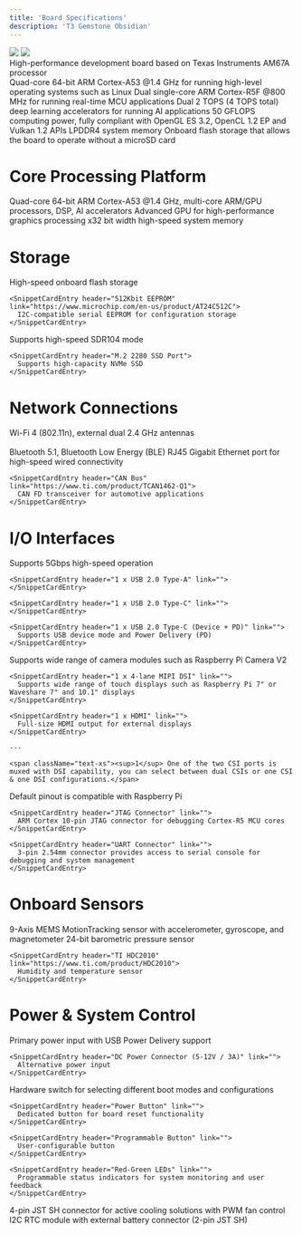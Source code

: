 ```yaml
---
title: 'Board Specifications'
description: 'T3 Gemstone Obsidian'
---
```



<Columns cols={2}>
  <Frame>
    <img className="rounded-lg" src="/images/o1-board/19-typec.png" />
  </Frame>
  <Frame>
    <img className="rounded-lg" src="/images/o1-board/02-back.png" />
  </Frame>
</Columns>

<div className="text-2xl font-light mt-4 mb-8">
High-performance development board based on Texas Instruments AM67A processor
</div>

<CardGroup cols={3}>
  <Card title="CPU" icon="microchip">
    Quad-core 64-bit ARM Cortex-A53 @1.4 GHz for running high-level operating systems such as Linux
  </Card>

  <Card title="MCU" icon="microchip" iconType="light">
    Dual single-core ARM Cortex-R5F @800 MHz for running real-time MCU applications
  </Card>

  <Card title="AI Accelerator" icon="microchip-ai">
    Dual 2 TOPS (4 TOPS total) deep learning accelerators for running AI applications
  </Card>

  <Card title="GPU" icon="display">
    50 GFLOPS computing power, fully compliant with OpenGL ES 3.2, OpenCL 1.2 EP and Vulkan 1.2 APIs
  </Card>

  <Card title="4GB RAM" icon="memory">
    LPDDR4 system memory
  </Card>

  <Card title="32GB eMMC" icon="hard-drive">
    Onboard flash storage that allows the board to operate without a microSD card
  </Card>
</CardGroup>

# Core Processing Platform

<CardGroup cols={2}>
  <Card title="Processor" icon="microchip">
    <SnippetCardEntry header="TI AM67A" link="https://www.ti.com/product/AM67A">
      Quad-core 64-bit ARM Cortex-A53 @1.4 GHz, multi-core ARM/GPU processors, DSP, AI accelerators
    </SnippetCardEntry>
  </Card>

  <Card title="Graphics" icon="display">
    <SnippetCardEntry header="IMG BXS-4-64" link="https://www.imaginationtech.com/product/img-bxs-4-64-mc1">
      Advanced GPU for high-performance graphics processing
    </SnippetCardEntry>
  </Card>

  <Card title="System Memory" icon="memory">
    <SnippetCardEntry header="4GB LPDDR4" link="https://www.longsys.com/products/embedded-storage/embedded-storage/lpddr.html">
      x32 bit width high-speed system memory
    </SnippetCardEntry>
  </Card>
</CardGroup>

# Storage

<CardGroup cols={2}>
  <Card title="Onboard Storage" icon="hard-drive">
    <SnippetCardEntry header="32GB eMMC" link="https://www.longsys.com/products/embedded-storage/embedded-storage/automotive-industriai-wide-temperature-industriai-emmc.html">
      High-speed onboard flash storage
    </SnippetCardEntry>

    <SnippetCardEntry header="512Kbit EEPROM" link="https://www.microchip.com/en-us/product/AT24C512C">
      I2C-compatible serial EEPROM for configuration storage
    </SnippetCardEntry>
  </Card>

  <Card title="Expandable Storage" icon="sd-card">
    <SnippetCardEntry header="microSD Card Slot">
      Supports high-speed SDR104 mode
    </SnippetCardEntry>

    <SnippetCardEntry header="M.2 2280 SSD Port">
      Supports high-capacity NVMe SSD
    </SnippetCardEntry>
  </Card>
</CardGroup>

# Network Connections

<CardGroup cols={2}>
  <Card title="Wireless" icon="wifi">
    <SnippetCardEntry header="TI WL1835MOD" link="https://www.ti.com/product/WL1835MOD">
      Wi-Fi 4 (802.11n), external dual 2.4 GHz antennas<br></br>
      Bluetooth 5.1, Bluetooth Low Energy (BLE)
    </SnippetCardEntry>
  </Card>

  <Card title="Wired" icon="network-wired">
    <SnippetCardEntry header="Gigabit Ethernet">
      RJ45 Gigabit Ethernet port for high-speed wired connectivity
    </SnippetCardEntry>

    <SnippetCardEntry header="CAN Bus" link="https://www.ti.com/product/TCAN1462-Q1">
      CAN FD transceiver for automotive applications
    </SnippetCardEntry>
  </Card>
</CardGroup>

# I/O Interfaces

<CardGroup cols={2}>
  <Card title="USB Ports" icon="usb">
    <SnippetCardEntry header="2 x USB 3.0 Type-A" link="">
      Supports 5Gbps high-speed operation
    </SnippetCardEntry>

    <SnippetCardEntry header="1 x USB 2.0 Type-A" link=""></SnippetCardEntry>

    <SnippetCardEntry header="1 x USB 2.0 Type-C" link=""> </SnippetCardEntry>

    <SnippetCardEntry header="1 x USB 2.0 Type-C (Device + PD)" link="">
      Supports USB device mode and Power Delivery (PD)
    </SnippetCardEntry>
  </Card>

  <Card title="Display & Camera Interfaces" icon="camera">
    <SnippetCardEntry header="2 x 4-lane MIPI CSI" link="">
      Supports wide range of camera modules such as Raspberry Pi Camera V2
    </SnippetCardEntry>

    <SnippetCardEntry header="1 x 4-lane MIPI DSI" link="">
      Supports wide range of touch displays such as Raspberry Pi 7" or Waveshare 7" and 10.1" displays
    </SnippetCardEntry>

    <SnippetCardEntry header="1 x HDMI" link="">
      Full-size HDMI output for external displays
    </SnippetCardEntry>

    ---

    <span className="text-xs"><sup>1</sup> One of the two CSI ports is muxed with DSI capability, you can select between dual CSIs or one CSI & one DSI configurations.</span>
  </Card>

  <Card title="Expansion Interfaces" icon="code">
    <SnippetCardEntry header="40-pin GPIO Header" link="">
      Default pinout is compatible with Raspberry Pi
    </SnippetCardEntry>

    <SnippetCardEntry header="JTAG Connector" link="">
      ARM Cortex 10-pin JTAG connector for debugging Cortex-R5 MCU cores
    </SnippetCardEntry>

    <SnippetCardEntry header="UART Connector" link="">
      3-pin 2.54mm connector provides access to serial console for debugging and system management
    </SnippetCardEntry>
  </Card>
</CardGroup>

# Onboard Sensors

<CardGroup cols={2}>
  <Card title="Motion Sensing" icon="compass">
    <SnippetCardEntry header="InvenSense ICM-20948" link="https://invensense.tdk.com/products/motion-tracking/9-axis/icm-20948/">
      9-Axis MEMS MotionTracking sensor with accelerometer, gyroscope, and magnetometer
    </SnippetCardEntry>
  </Card>

  <Card title="Environmental Monitoring" icon="temperature-half">
    <SnippetCardEntry header="Bosch BMP390" link="https://www.bosch-sensortec.com/products/environmental-sensors/pressure-sensors/pressure-sensors-bmp390.html">
      24-bit barometric pressure sensor
    </SnippetCardEntry>

    <SnippetCardEntry header="TI HDC2010" link="https://www.ti.com/product/HDC2010">
      Humidity and temperature sensor
    </SnippetCardEntry>
  </Card>
</CardGroup>

# Power & System Control

<CardGroup cols={2}>
  <Card title="Power Input" icon="plug">
    <SnippetCardEntry header="USB Type-C Power (5-9V / 3A)" link="">
      Primary power input with USB Power Delivery support
    </SnippetCardEntry>

    <SnippetCardEntry header="DC Power Connector (5-12V / 3A)" link="">
      Alternative power input
    </SnippetCardEntry>
  </Card>

  <Card title="System Management" icon="toggle-on">
    <SnippetCardEntry header="Boot Mode Switch" link="">
      Hardware switch for selecting different boot modes and configurations
    </SnippetCardEntry>

    <SnippetCardEntry header="Power Button" link="">
      Dedicated button for board reset functionality
    </SnippetCardEntry>

    <SnippetCardEntry header="Programmable Button" link="">
      User-configurable button
    </SnippetCardEntry>

    <SnippetCardEntry header="Red-Green LEDs" link="">
      Programmable status indicators for system monitoring and user feedback
    </SnippetCardEntry>
  </Card>

  <Card title="Thermal" icon="fan">
    <SnippetCardEntry header="Fan Connector" link="">
      4-pin JST SH connector for active cooling solutions with PWM fan control
    </SnippetCardEntry>
  </Card>

  <Card title="Real-Time Clock" icon="clock">
    <SnippetCardEntry header="Maxim DS1340" link="https://www.analog.com/en/products/ds1340.html">
      I2C RTC module with external battery connector (2-pin JST SH)
    </SnippetCardEntry>
  </Card>
</CardGroup>
